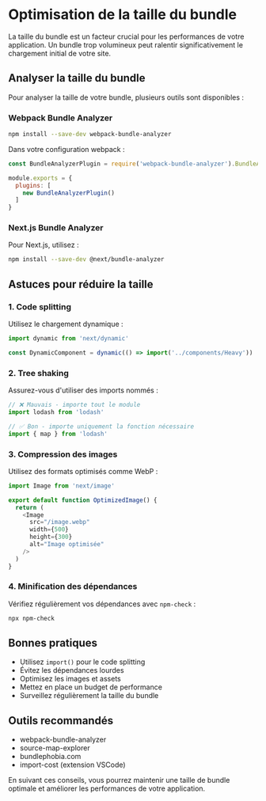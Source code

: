 
# Optimisation de la taille du bundle

La taille du bundle est un facteur crucial pour les performances de votre application. Un bundle trop volumineux peut ralentir significativement le chargement initial de votre site.

## Analyser la taille du bundle

Pour analyser la taille de votre bundle, plusieurs outils sont disponibles :

### Webpack Bundle Analyzer


```sh copy
npm install --save-dev webpack-bundle-analyzer
```


Dans votre configuration webpack :


```js copy
const BundleAnalyzerPlugin = require('webpack-bundle-analyzer').BundleAnalyzerPlugin;

module.exports = {
  plugins: [
    new BundleAnalyzerPlugin()
  ]
}
```


### Next.js Bundle Analyzer

Pour Next.js, utilisez :


```sh copy
npm install --save-dev @next/bundle-analyzer
```


## Astuces pour réduire la taille

### 1. Code splitting

Utilisez le chargement dynamique :


```js copy
import dynamic from 'next/dynamic'

const DynamicComponent = dynamic(() => import('../components/Heavy'))
```


### 2. Tree shaking

Assurez-vous d'utiliser des imports nommés :


```js copy
// ❌ Mauvais - importe tout le module
import lodash from 'lodash'

// ✅ Bon - importe uniquement la fonction nécessaire
import { map } from 'lodash'
```


### 3. Compression des images

Utilisez des formats optimisés comme WebP :


```js copy
import Image from 'next/image'

export default function OptimizedImage() {
  return (
    <Image
      src="/image.webp"
      width={500}
      height={300}
      alt="Image optimisée"
    />
  )
}
```


### 4. Minification des dépendances

Vérifiez régulièrement vos dépendances avec `npm-check` :


```sh copy
npx npm-check
```


## Bonnes pratiques

- Utilisez `import()` pour le code splitting
- Évitez les dépendances lourdes
- Optimisez les images et assets
- Mettez en place un budget de performance
- Surveillez régulièrement la taille du bundle

## Outils recommandés

- webpack-bundle-analyzer
- source-map-explorer
- bundlephobia.com
- import-cost (extension VSCode)

En suivant ces conseils, vous pourrez maintenir une taille de bundle optimale et améliorer les performances de votre application.
